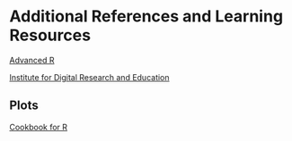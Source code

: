 # Additional References and Learning Resources

[Advanced R]("http://adv-r.had.co.nz/")

[Institute for Digital Research and Education]("https://stats.idre.ucla.edu/")

## Plots
[Cookbook for R]("http://www.cookbook-r.com/Graphs/")